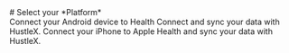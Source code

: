 
<Container>
	# Select your *Platform*
	<div className="flex flex-wrap justify-center gap-4 mt-8">
		<Card title="Android" href="/support/tracker/android">
			Connect your Android device to Health Connect and sync your data with HustleX.
		</Card>
		<Card title="iOS" href="/support/tracker/ios">
			Connect your iPhone to Apple Health and sync your data with HustleX.
		</Card>
	</div>
</Container>
